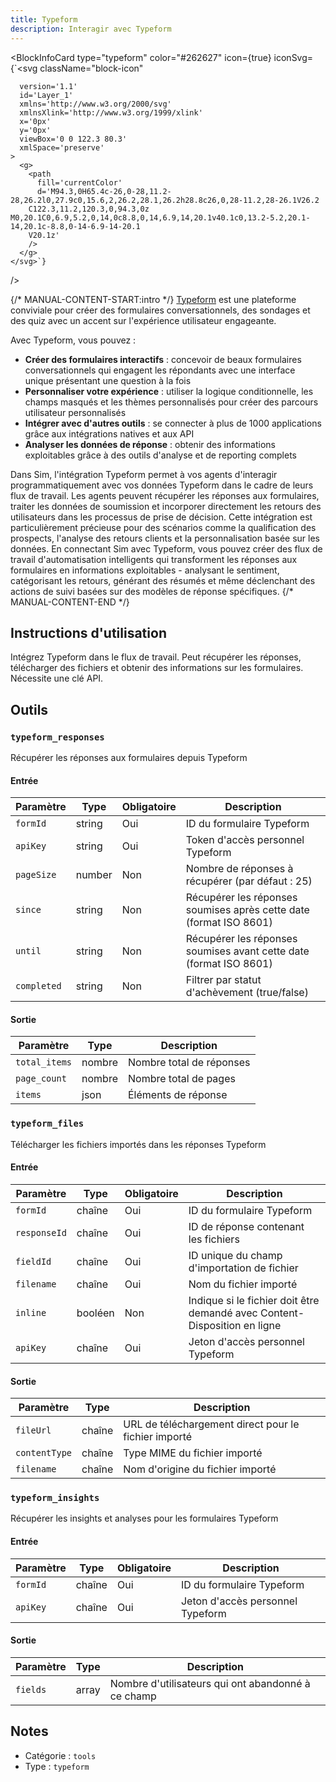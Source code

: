 ```yaml
---
title: Typeform
description: Interagir avec Typeform
---
```



<BlockInfoCard 
  type="typeform"
  color="#262627"
  icon={true}
  iconSvg={`<svg className="block-icon"
      
      version='1.1'
      id='Layer_1'
      xmlns='http://www.w3.org/2000/svg'
      xmlnsXlink='http://www.w3.org/1999/xlink'
      x='0px'
      y='0px'
      viewBox='0 0 122.3 80.3'
      xmlSpace='preserve'
    >
      <g>
        <path
          fill='currentColor'
          d='M94.3,0H65.4c-26,0-28,11.2-28,26.2l0,27.9c0,15.6,2,26.2,28.1,26.2h28.8c26,0,28-11.2,28-26.1V26.2
		C122.3,11.2,120.3,0,94.3,0z M0,20.1C0,6.9,5.2,0,14,0c8.8,0,14,6.9,14,20.1v40.1c0,13.2-5.2,20.1-14,20.1c-8.8,0-14-6.9-14-20.1
		V20.1z'
        />
      </g>
    </svg>`}
/>

{/* MANUAL-CONTENT-START:intro */}
[Typeform](https://www.typeform.com/) est une plateforme conviviale pour créer des formulaires conversationnels, des sondages et des quiz avec un accent sur l'expérience utilisateur engageante.

Avec Typeform, vous pouvez :

- **Créer des formulaires interactifs** : concevoir de beaux formulaires conversationnels qui engagent les répondants avec une interface unique présentant une question à la fois
- **Personnaliser votre expérience** : utiliser la logique conditionnelle, les champs masqués et les thèmes personnalisés pour créer des parcours utilisateur personnalisés
- **Intégrer avec d'autres outils** : se connecter à plus de 1000 applications grâce aux intégrations natives et aux API
- **Analyser les données de réponse** : obtenir des informations exploitables grâce à des outils d'analyse et de reporting complets

Dans Sim, l'intégration Typeform permet à vos agents d'interagir programmatiquement avec vos données Typeform dans le cadre de leurs flux de travail. Les agents peuvent récupérer les réponses aux formulaires, traiter les données de soumission et incorporer directement les retours des utilisateurs dans les processus de prise de décision. Cette intégration est particulièrement précieuse pour des scénarios comme la qualification des prospects, l'analyse des retours clients et la personnalisation basée sur les données. En connectant Sim avec Typeform, vous pouvez créer des flux de travail d'automatisation intelligents qui transforment les réponses aux formulaires en informations exploitables - analysant le sentiment, catégorisant les retours, générant des résumés et même déclenchant des actions de suivi basées sur des modèles de réponse spécifiques.
{/* MANUAL-CONTENT-END */}

## Instructions d'utilisation

Intégrez Typeform dans le flux de travail. Peut récupérer les réponses, télécharger des fichiers et obtenir des informations sur les formulaires. Nécessite une clé API.

## Outils

### `typeform_responses`

Récupérer les réponses aux formulaires depuis Typeform

#### Entrée

| Paramètre | Type | Obligatoire | Description |
| --------- | ---- | ----------- | ----------- |
| `formId` | string | Oui | ID du formulaire Typeform |
| `apiKey` | string | Oui | Token d'accès personnel Typeform |
| `pageSize` | number | Non | Nombre de réponses à récupérer \(par défaut : 25\) |
| `since` | string | Non | Récupérer les réponses soumises après cette date \(format ISO 8601\) |
| `until` | string | Non | Récupérer les réponses soumises avant cette date \(format ISO 8601\) |
| `completed` | string | Non | Filtrer par statut d'achèvement \(true/false\) |

#### Sortie

| Paramètre | Type | Description |
| --------- | ---- | ----------- |
| `total_items` | nombre | Nombre total de réponses |
| `page_count` | nombre | Nombre total de pages |
| `items` | json | Éléments de réponse |

### `typeform_files`

Télécharger les fichiers importés dans les réponses Typeform

#### Entrée

| Paramètre | Type | Obligatoire | Description |
| --------- | ---- | -------- | ----------- |
| `formId` | chaîne | Oui | ID du formulaire Typeform |
| `responseId` | chaîne | Oui | ID de réponse contenant les fichiers |
| `fieldId` | chaîne | Oui | ID unique du champ d'importation de fichier |
| `filename` | chaîne | Oui | Nom du fichier importé |
| `inline` | booléen | Non | Indique si le fichier doit être demandé avec Content-Disposition en ligne |
| `apiKey` | chaîne | Oui | Jeton d'accès personnel Typeform |

#### Sortie

| Paramètre | Type | Description |
| --------- | ---- | ----------- |
| `fileUrl` | chaîne | URL de téléchargement direct pour le fichier importé |
| `contentType` | chaîne | Type MIME du fichier importé |
| `filename` | chaîne | Nom d'origine du fichier importé |

### `typeform_insights`

Récupérer les insights et analyses pour les formulaires Typeform

#### Entrée

| Paramètre | Type | Obligatoire | Description |
| --------- | ---- | -------- | ----------- |
| `formId` | chaîne | Oui | ID du formulaire Typeform |
| `apiKey` | chaîne | Oui | Jeton d'accès personnel Typeform |

#### Sortie

| Paramètre | Type | Description |
| --------- | ---- | ----------- |
| `fields` | array | Nombre d'utilisateurs qui ont abandonné à ce champ |

## Notes

- Catégorie : `tools`
- Type : `typeform`
